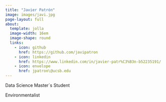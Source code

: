 ```yaml
---
title: "Javier Patrón" 
image: images/javi.jpg
page-layout: full
about: 
  template: jolla
  image-width: 16em
  image-shape: round
  links: 
    - icon: github
      href: https://github.com/javipatron 
    - icon: linkedin
      href: https://www.linkedin.com/in/javier-patr%C3%B3n-b52235191/ 
    - icon: envelope
      href: jpatron\@ucsb.edu
---
```


Data Science Master´s Student

Environmentalist
